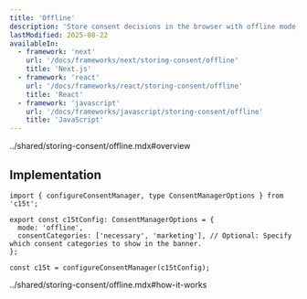 ```yaml
---
title: 'Offline'
description: 'Store consent decisions in the browser with offline mode, perfect for sites without backend requirements'
lastModified: 2025-08-22
availableIn:
  - framework: 'next'
    url: '/docs/frameworks/next/storing-consent/offline'
    title: 'Next.js'
  - framework: 'react'
    url: '/docs/frameworks/react/storing-consent/offline'
    title: 'React'
  - framework: 'javascript'
    url: '/docs/frameworks/javascript/storing-consent/offline'
    title: 'JavaScript'
---
```


<import>../shared/storing-consent/offline.mdx#overview</import>

## Implementation

```tsx
import { configureConsentManager, type ConsentManagerOptions } from 'c15t';

export const c15tConfig: ConsentManagerOptions = {
  mode: 'offline',
  consentCategories: ['necessary', 'marketing'], // Optional: Specify which consent categories to show in the banner. 
};

const c15t = configureConsentManager(c15tConfig);
```

<import>../shared/storing-consent/offline.mdx#how-it-works</import>
